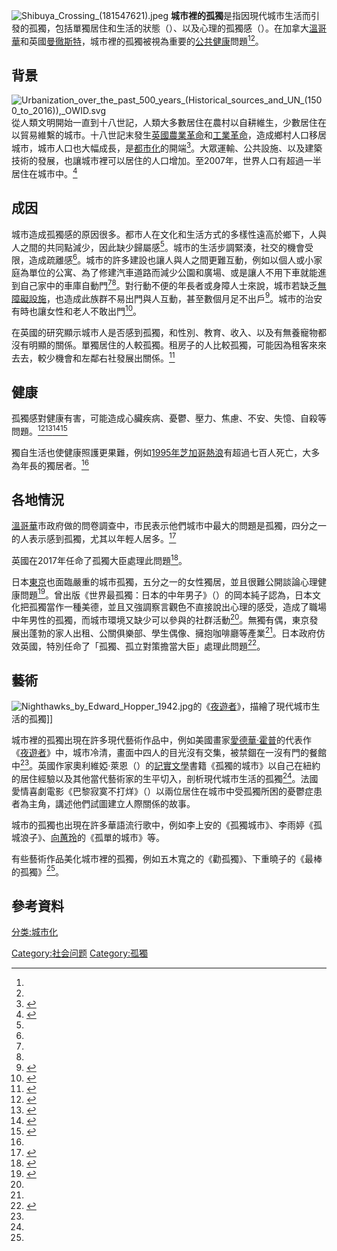 [[File:Shibuya_Crossing_(181547621).jpeg|thumb]]
'''城市裡的孤獨'''是指因現代城市生活而引發的孤獨，包括單獨居住和生活的狀態（{{lang-en|isolation}}）、以及心理的孤獨感（{{lang-en|loneliness}}）。在加拿大[[溫哥華|溫哥華]]和英國[[曼徹斯特|曼徹斯特]]，城市裡的孤獨被視為重要的[[公共健康|公共健康]]問題<ref name=Vancouver/><ref name=UK/>。

==背景==
[[File:Urbanization_over_the_past_500_years_(Historical_sources_and_UN_(1500_to_2016)),_OWID.svg|thumb]]
從人類文明開始一直到十八世記，人類大多數居住在農村以自耕維生，少數居住在以貿易維繫的城市。十八世記末發生[[英國農業革命|英國農業革命]]和[[工業革命|工業革命]]，造成鄉村人口移居城市，城市人口也大幅成長，是[[都市化|都市化]]的開端<ref>{{Cite book|title=Encyclopedia of the City|last=Caves|first=R. W.|publisher=Routledge|year=2004|isbn=978-0415862875|pages=738}}</ref>。大眾運輸、公共設施、以及建築技術的發展，也讓城市裡可以居住的人口增加。至2007年，世界人口有超過一半居住在城市中。<ref>{{Cite conference |title=Trends in urbanisation |year=1993|author=Christopher Watson|editor1=K.B. Wildey |editor2=Wm H. Robinson |conference=Proceedings of the First International Conference on Urban Pests  |citeseerx=10.1.1.522.7409}}</ref>

==成因==
城市造成孤獨感的原因很多。都市人在文化和生活方式的多樣性遠高於鄉下，人與人之間的共同點減少，因此缺少歸屬感<ref name=SCSC/>。城市的生活步調緊湊，社交的機會受限，造成疏離感<ref name=SCSC/>。城市的許多建設也讓人與人之間更難互動，例如以個人或小家庭為單位的公寓、為了修建汽車道路而減少公園和廣場、或是讓人不用下車就能進到自己家中的車庫自動門<ref name=SCSC/><ref name=Vancouver/>。對行動不便的年長者或身障人士來說，城市若缺乏[[無障礙設施|無障礙設施]]，也造成此族群不易出門與人互動，甚至數個月足不出戶<ref name=SCSC>{{cite paper|author=Harries, E., Policy, B. S. C. T., & Samuel, K.|title=Research to Practice Paper: Social Isolation and its Relationship to the Urban Environment.|url=https://www.socialconnectedness.org/wp-content/uploads/2017/04/Emma-Harries-Social-Isolation-and-its-Relationship-to-the-Urban-Environment-1.pdf|publisher=Samuel Centre for Social Connectedness|journal=|access-date=2021-04-14|archive-date=2021-04-14|archive-url=https://web.archive.org/web/20210414052635/https://www.socialconnectedness.org/wp-content/uploads/2017/04/Emma-Harries-Social-Isolation-and-its-Relationship-to-the-Urban-Environment-1.pdf}}</ref>。城市的治安有時也讓女性和老人不敢出門<ref name=ethnography>{{cite paper|author=Klinenberg, E.|year=2001|title=Dying alone: The social production of urban isolation.|journal=Ethnography|volume=2|issue=4|page=501-531|url=http://www.jstor.org/stable/24047770|access-date=2021-04-14|archive-date=2021-04-15|archive-url=https://web.archive.org/web/20210415002602/https://www.jstor.org/stable/24047770}}</ref>。

在英國的研究顯示城市人是否感到孤獨，和性別、教育、收入、以及有無養寵物都沒有明顯的關係。單獨居住的人較孤獨。租房子的人比較孤獨，可能因為租客來來去去，較少機會和左鄰右社發展出關係。<ref name=UK>{{cite news|title=What's the world's loneliest city?|author=Craille Maguire Gillies|publisher=The Guardian|date=2016-04-07|accessdate=2021-04-14|url=https://www.theguardian.com/cities/2016/apr/07/loneliest-city-in-world|archive-date=2021-06-06|archive-url=https://web.archive.org/web/20210606023935/https://www.theguardian.com/cities/2016/apr/07/loneliest-city-in-world}}</ref>

==健康==
孤獨感對健康有害，可能造成心臟疾病、憂鬱、壓力、焦慮、不安、失憶、自殺等問題。<ref>{{cite journal|last1=Luciano|title=Perceived insecurity, mental health and urbanization: Results from a multicentric study|journal=International Journal of Social Psychiatry|volume=62|issue=6|pages=252–61|doi=10.1177/0020764016629694|pmid=26896027|year=2016|s2cid=37122169}}</ref><ref>{{cite journal|last1=Berry|first1=Helen|date=6 December 2007|title='Crowded suburbs' and 'killer cities': a brief review of the relationship between urban environments and mental health|journal=NSW Public Health Bulletin|volume=18|issue=12|pages=222–7|pmid=18093463|doi=10.1071/NB07024}}</ref><ref>{{cite journal|last1=Srivastava|first1=Kalpana|date=July 2009|title=Urbanization and mental health|pmc=2996208|journal=Industrial Psychiatry Journal|volume=18|issue=2|pages=75–6|doi=10.4103/0972-6748.64028|pmid=21180479}}</ref><ref name=cbc>{{cite web|url=https://www.cbc.ca/radio/ideas/lonely-together-the-plight-of-urban-isolation-1.5057995|title=Lonely Together: The plight of urban isolation|publisher=CBC Radio|date=2019-03-15|accessdate=2021-04-14|archive-date=2020-09-22|archive-url=https://web.archive.org/web/20200922093130/https://www.cbc.ca/radio/ideas/lonely-together-the-plight-of-urban-isolation-1.5057995}}</ref>

獨自生活也使健康照護更果難，例如[[1995年芝加哥熱浪|1995年芝加哥熱浪]]有超過七百人死亡，大多為年長的獨居者。<ref name=ethnography/>

==各地情況==
[[溫哥華|溫哥華]]市政府做的問卷調查中，市民表示他們城市中最大的問題是孤獨，四分之一的人表示感到孤獨，尤其以年輕人居多。<ref name=Vancouver>{{cite news|title=Is Vancouver lonelier than most cities or just better about addressing it?|author=Ashifa Kassam|date=2017-04-04|publisher=The Guardian|url=https://www.theguardian.com/world/2017/apr/04/vancouver-loneliness-engaged-city-taskforce-canada|accessdate=2021-04-14|archive-date=2021-06-08|archive-url=https://web.archive.org/web/20210608155229/https://www.theguardian.com/world/2017/apr/04/vancouver-loneliness-engaged-city-taskforce-canada}}</ref>

英國在2017年任命了孤獨大臣處理此問題<ref>{{cite web|title=What Has the U.K.'s Minister of Loneliness Done to Date?|author=Grace Birnstengel|date=2020-01-17|publisher=Next Avenue|url=https://www.nextavenue.org/uk-minister-of-loneliness/|access-date=2021-04-14|archive-date=2021-03-04|archive-url=https://web.archive.org/web/20210304212509/https://www.nextavenue.org/uk-minister-of-loneliness/}}</ref>。

日本[[東京|東京]]也面臨嚴重的城市孤獨，五分之一的女性獨居，並且很難公開談論心理健康問題<ref>{{cite news|title=As Pandemic Took Hold, Suicide Rose Among Japanese Women|author=Motoko Rich and Hikari Hida|date=2021-02-22|publisher=New York Times|accessdate=2021-04-14|url=https://www.nytimes.com/2021/02/22/world/asia/japan-women-suicide-coronavirus.html|archive-date=2021-07-07|archive-url=https://web.archive.org/web/20210707051458/https://www.nytimes.com/2021/02/22/world/asia/japan-women-suicide-coronavirus.html}}</ref>。曾出版《世界最孤獨：日本的中年男子》（{{lang-ja|世界一孤独な日本のオジサン}}）的岡本純子認為，日本文化把孤獨當作一種美德，並且又強調察言觀色不直接說出心理的感受，造成了職場中年男性的孤獨，而城市環境又缺少可以參與的社群活動<ref name=Japan/>。無獨有偶，東京發展出蓬勃的家人出租、公關俱樂部、學生偶像、擁抱咖啡廳等產業<ref name=UK/>。日本政府仿效英國，特別任命了「孤獨、孤立對策擔當大臣」處理此問題<ref name=Japan>{{cite news|title=孤獨是一種嚴重的「傳染病」 專家：日本中老年人最嚴重|author=板倉君枝|publisher=nippon.com|date=2021-02-24|url=https://tw.news.yahoo.com/news/%E6%96%B0%E5%86%A0%E7%96%AB%E6%83%85%E6%99%82%E4%BB%A3-%E6%8B%AF%E6%95%91-%E5%85%A8%E4%B8%96%E7%95%8C%E6%9C%80%E5%AD%A4%E7%8D%A8%E7%9A%84%E6%97%A5%E6%9C%AC%E6%AD%90%E5%90%89%E6%A1%91-%E7%9A%84%E8%99%95%E6%96%B9%E4%BD%95%E5%9C%A8-%E7%96%8F%E6%B7%A1%E7%9A%84%E4%BA%BA%E9%9A%9B%E9%97%9C%E4%BF%82%E5%8B%9D%E6%96%BC-014002199.html|accessdate=2021-04-14|archive-date=2021-04-15|archive-url=https://web.archive.org/web/20210415143244/https://tw.news.yahoo.com/news/%E6%96%B0%E5%86%A0%E7%96%AB%E6%83%85%E6%99%82%E4%BB%A3-%E6%8B%AF%E6%95%91-%E5%85%A8%E4%B8%96%E7%95%8C%E6%9C%80%E5%AD%A4%E7%8D%A8%E7%9A%84%E6%97%A5%E6%9C%AC%E6%AD%90%E5%90%89%E6%A1%91-%E7%9A%84%E8%99%95%E6%96%B9%E4%BD%95%E5%9C%A8-%E7%96%8F%E6%B7%A1%E7%9A%84%E4%BA%BA%E9%9A%9B%E9%97%9C%E4%BF%82%E5%8B%9D%E6%96%BC-014002199.html}}</ref>。

==藝術==
[[File:Nighthawks_by_Edward_Hopper_1942.jpg|thumb]]的《[[夜遊者|夜遊者]]》，描繪了現代城市生活的孤獨]]

城市裡的孤獨出現在許多現代藝術作品中，例如美國畫家[[愛德華·霍普|愛德華·霍普]]的代表作《[[夜遊者|夜遊者]]》中，城市冷清，畫面中四人的目光沒有交集，被禁錮在一沒有門的餐館中<ref name=cbc/>。英國作家奧利維婭·萊恩（{{lang|en|Olivia Laing}}）的[[記實文學|記實文學]]書籍《孤獨的城市》以自己在紐約的居住經驗以及其他當代藝術家的生平切入，剖析現代城市生活的孤獨<ref name=UK/>。法國愛情喜劇電影《巴黎寂寞不打烊》（{{lang|en|Someone, Somewhere}}）以兩位居住在城市中受孤獨所困的憂鬱症患者為主角，講述他們試圖建立人際關係的故事。

城市的孤獨也出現在許多華語流行歌中，例如李上安的《孤獨城市》、李雨婷《孤城浪子》、[[向蕙玲|向蕙玲]]的《孤單的城市》等。

有些藝術作品美化城市裡的孤獨，例如五木寬之的《勸孤獨》、下重曉子的《最棒的孤獨》<ref name=Japan/>。

==參考資料==
{{reflist}}

{{情緒}}
[[Category:社会问题|Category:社会问题]]
[[Category:孤獨|Category:孤獨]]
[[分类:城市化|分类:城市化]]